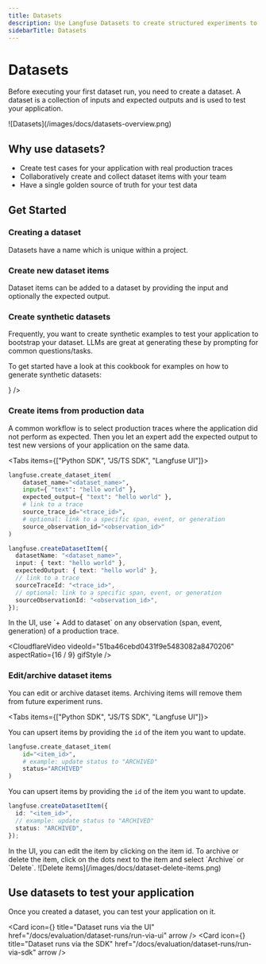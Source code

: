 ```yaml
---
title: Datasets
description: Use Langfuse Datasets to create structured experiments to test and benchmark LLM applications.
sidebarTitle: Datasets
---
```


# Datasets

Before executing your first dataset run, you need to create a dataset. A dataset is a collection of inputs and expected outputs and is used to test your application.

<Frame border fullWidth>
![Datasets](/images/docs/datasets-overview.png)
</Frame>



## Why use datasets?

- Create test cases for your application with real production traces
- Collaboratively create and collect dataset items with your team
- Have a single golden source of truth for your test data

## Get Started

<Steps>

### Creating a dataset

Datasets have a name which is unique within a project.


<CreateDataset />

### Create new dataset items

Dataset items can be added to a dataset by providing the input and optionally the expected output.


<CreateDatasetItem />
</Steps>


### Create synthetic datasets

Frequently, you want to create synthetic examples to test your application to bootstrap your dataset. LLMs are great at generating these by prompting for common questions/tasks.

To get started have a look at this cookbook for examples on how to generate synthetic datasets:


<Cards num={1}>
  <Card
    title="Notebook: Synthetic Datasets"
    href="/docs/evaluation/features/synthetic-datasets"
    icon={<FileCode />}
  />
</Cards>

### Create items from production data

A common workflow is to select production traces where the application did not perform as expected. Then you let an expert add the expected output to test new versions of your application on the same data.

<Tabs items={["Python SDK", "JS/TS SDK", "Langfuse UI"]}>
<Tab>

```python
langfuse.create_dataset_item(
    dataset_name="<dataset_name>",
    input={ "text": "hello world" },
    expected_output={ "text": "hello world" },
    # link to a trace
    source_trace_id="<trace_id>",
    # optional: link to a specific span, event, or generation
    source_observation_id="<observation_id>"
)
```

</Tab>
<Tab>

```ts
langfuse.createDatasetItem({
  datasetName: "<dataset_name>",
  input: { text: "hello world" },
  expectedOutput: { text: "hello world" },
  // link to a trace
  sourceTraceId: "<trace_id>",
  // optional: link to a specific span, event, or generation
  sourceObservationId: "<observation_id>",
});
```

</Tab>
<Tab>
In the UI, use `+ Add to dataset` on any observation (span, event, generation) of a production trace.

<CloudflareVideo
  videoId="51ba46cebd0431f9e5483082a8470206"
  aspectRatio={16 / 9}
  gifStyle
/>

</Tab>
</Tabs>

### Edit/archive dataset items

You can edit or archive dataset items. Archiving items will remove them from future experiment runs.

<Tabs items={["Python SDK", "JS/TS SDK", "Langfuse UI"]}>

<Tab>

You can upsert items by providing the `id` of the item you want to update.

```python
langfuse.create_dataset_item(
    id="<item_id>",
    # example: update status to "ARCHIVED"
    status="ARCHIVED"
)
```

</Tab>
<Tab>

You can upsert items by providing the `id` of the item you want to update.

```ts
langfuse.createDatasetItem({
  id: "<item_id>",
  // example: update status to "ARCHIVED"
  status: "ARCHIVED",
});
```

</Tab>
<Tab>
In the UI, you can edit the item by clicking on the item id. To archive or delete the item, click on the dots next to the item and select `Archive` or `Delete`.

<Frame fullWidth>
![Delete items](/images/docs/dataset-delete-items.png)
</Frame>

</Tab>
</Tabs>

## Use datasets to test your application

Once you created a dataset, you can test your application on it.


<Cards num={2}>

  <Card
    icon={<WandSparkles size="24" />}
    title="Dataset runs via the UI"
    href="/docs/evaluation/dataset-runs/run-via-ui"
    arrow
  />
  <Card
    icon={<CodeXml size="24" />}
    title="Dataset runs via the SDK"
    href="/docs/evaluation/dataset-runs/run-via-sdk"
    arrow
  />
</Cards>
